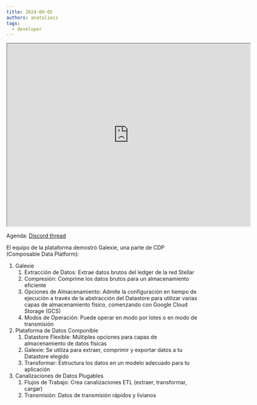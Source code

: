 ```yaml
---
title: 2024-09-05
authors: anataliocs
tags:
  - developer
---
```


<iframe
  src="https://drive.google.com/file/d/1bw1KCnF2C6cz0NhWNGKoUOg4oiC-OZck/preview"
  width="640"
  height="480"
  allow="autoplay"
></iframe>

Agenda: [Discord thread](https://discord.com/channels/897514728459468821/900374272751591424/1280678171053789317)

El equipo de la plataforma demostró Galexie, una parte de CDP (Composable Data Platform):

1. Galexie
   1. Extracción de Datos: Extrae datos brutos del ledger de la red Stellar
   2. Compresión: Comprime los datos brutos para un almacenamiento eficiente
   3. Opciones de Almacenamiento: Admite la configuración en tiempo de ejecución a través de la abstracción del Datastore para utilizar varias capas de almacenamiento físico, comenzando con Google Cloud Storage (GCS)
   4. Modos de Operación: Puede operar en modo por lotes o en modo de transmisión
2. Plataforma de Datos Componible
   1. Datastore Flexible: Múltiples opciones para capas de almacenamiento de datos físicas
   2. Galexie: Se utiliza para extraer, comprimir y exportar datos a tu Datastore elegido
   3. Transformar: Estructura los datos en un modelo adecuado para tu aplicación
3. Canalizaciones de Datos Plugables
   1. Flujos de Trabajo: Crea canalizaciones ETL (extraer, transformar, cargar)
   2. Transmisión: Datos de transmisión rápidos y livianos
